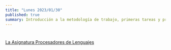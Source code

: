 ```yaml
---
title: "Lunes 2023/01/30"
published: true
summary: Introducción a la metodología de trabajo, primeras tareas y prácticas, bibliografía, sistema de evaluación, TFA, etc.
---
```


# <FrontMatter prop="title" />

[La Asignatura Procesadores de Lenguajes](/temas/introduccion-a-pl/presentacion)

